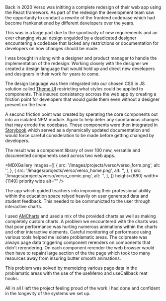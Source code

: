 
<MDXImage
  src="/images/projects/verso/verso_thumbnail_01.jpg"
  width={1140}
  aspectRatio="6/3"
  alt="sdfsf"
/>

Back in 2020 Verso was inititing a complete redesign of their web app using the React framework. As part of the redesign the development team saw the opportunity to conduct a rewrite of the frontend codebase which had become frankenstiened by different developers over the years.

This was in a large part due to the spontinaity of new requirements and an ever changing visual design unguided by a deadicated designer encountering a codebase that lacked any restrictions or documentation for developers on how changes should be made.

<MDXVideo
  src="/video/verso_video_1.mp4"
  width={680}
  aspectRatio="17/10"
  caption="A marketing video showcasing some of the redesigned web app."
  showMuteButton
/>

I was brought in along with a designer and product manager to handle the implementation of the redesign. Working closely with the designer we created a design language that would hold up and direct new developers and designers in their work for years to come.

The design language was then integrated into our chosen CSS in JS solution called [Theme UI](https://theme-ui.com/) restricting what styles could be applied to components. This insured consistancy accross the web app by creating a friction point for developers that would guide them even without a designer present on the team.

<MDXImage
  src="/images/projects/verso/verso_feedback.png"
  height={512}
  width={680}
  aspectRatio="9/6"
  alt=""
/>

A second friction point was created by sperating the core components out into an isolated NPM module. Again to help deter any spontanious changes that may errode the codebase. These components were then integrated in [Storybook](https://storybook.js.org/) which served as a dynamically updated documentation and would force careful consideration to be made before getting changed by developers.

The result was a component library of over 100 new, versatile and documented components used across two web apps.

<MDXGallery
  images={[
    {
      src: '/images/projects/verso/verso_form.png',
      alt: '',
    },
    {
      src: '/images/projects/verso/verso_home.png',
      alt: '',
    },
    {
      src: '/images/projects/verso/verso_comic.png',
      alt: '',
    },
  ]}
  height={680}
  width={1140}
  priority
  wide
  alt=""
/>

The app which guided teachers into improving their professional ability within the education space relyed heavily on user generated data and student feedback. This needed to be communicted to the user through interactive charts.

I used [AMCharts](https://www.amcharts.com/) and used a mix of the provided charts as well as making completely custom charts. A problem we encountered with the charts was that poor performance was hurting numerous animations within the charts and other interactive elements. Careful monitoring of performace using various tools helped me isolate problamatic areas. The colpreate was always page data triggering component rerenders on components that didn't rerendering. On each component rerender the web browser would then have to repaint large section of the the page which took too many resources away from insuring butter smooth animations.

This problem was solved by memoizing various page data in the problamatic areas with the use of the useMemo and useCallback reat hooks.

All in all I left the project feeling proud of the work I had done and confident in the longevity of the systems we set up.

